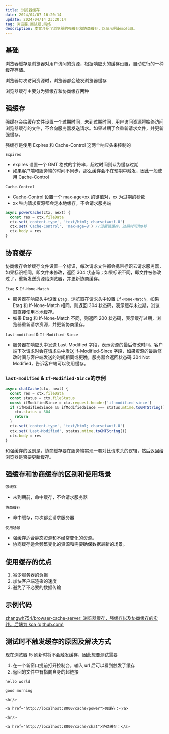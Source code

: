 ```yaml
---
title: 浏览器缓存
date: 2024/04/07 16:20:14
update: 2024/04/14 23:20:14
tag: 浏览器,面试题,网络
description: 本文介绍了浏览器的强缓存和协商缓存，以及示例demo代码。
---
```


## 基础

浏览器缓存是浏览器对用户访问的资源，根据响应头的缓存设置，自动进行的一种缓存存储。

浏览器每次访问资源时，浏览器都会触发浏览器缓存

浏览器缓存主要分为强缓存和协商缓存两种

## 强缓存

强缓存会给缓存文件设置一个过期时间，未到过期时间，用户访问资源将始终访问浏览器缓存的文件，不会向服务器发送请求。如果过期了会重新请求文件，并更新强缓存。

强缓存是使用 Expires 和 Cache-Control 这两个响应头来控制的

`Expires`

- expires 设置一个 GMT 格式的字符串，超过时间则认为缓存过期
- 如果客户端和服务端的时间不同步，那么缓存会不在预期中触发，因此一般使用 Cache-Control

`Cache-Control`

- Cache-Control 设置一个 max-age=xx 的键值对，xx 为过期的秒数
- xx 秒内请求资源都会走本地缓存，不会请求服务端

```js
async powerCache(ctx, next) {
  const res = ctx.fileData
  ctx.set('content-type', 'text/html; charset=utf-8')
  ctx.set('Cache-Control', 'max-age=8') //设置强缓存，过期时间为8秒
  ctx.body = res
}
```

## 协商缓存

协商缓存会给缓存文件设置一个标识，每次请求文件都会携带标识去请求服务器，如果标识相同，即文件未修改，返回 304 状态码；如果标识不同，即文件被修改过了，重新发送资源给浏览器，并更新协商缓存。

`Etag` & `If-None-Match`
- 服务器在响应头中设置 `Etag`，浏览器在请求头中设置 `If-None-Match`，如果 Etag 和 If-None-Match 相同，则返回 304 状态码，表示缓存未过期，浏览器直接使用本地缓存。
- 如果 Etag 和 If-None-Match 不同，则返回 200 状态码，表示缓存过期，浏览器重新请求资源，并更新协商缓存。

`last-modified` & `If-Modified-Since`
- 服务器在响应头中发送 Last-Modified 字段，表示资源的最后修改时间。客户端下次请求时会在请求头中发送 If-Modified-Since 字段，如果资源的最后修改时间与客户端发送的时间相同或更晚，服务器会返回状态码 304 Not Modified，告诉客户端可以使用缓存。

### `last-modified` & `If-Modified-Since`的示例
``` js
async chatCache(ctx, next) {
  const res = ctx.fileData
  const status = ctx.fileStatus
  const ifModifiedSince = ctx.request.header['if-modified-since']
  if (ifModifiedSince && ifModifiedSince === status.mtime.toGMTString()) {
    ctx.status = 304
    return
  }
  ctx.set('content-type', 'text/html; charset=utf-8')
  ctx.set('Last-Modified', status.mtime.toGMTString())
  ctx.body = res
}
```

和强缓存的区别是，协商缓存要在服务端实现一套对比请求头的逻辑，然后返回给浏览器是否要更新缓存。

## 强缓存和协商缓存的区别和使用场景

`强缓存`

- 未到期前，命中缓存，不会请求服务器

`协商缓存`

- 命中缓存，每次都会请求服务器

`使用场景`

- 强缓存适合静态资源和不经常变化的资源。
- 协商缓存适合频繁变化的资源和需要确保数据最新的场景。

## 使用缓存的优点

1. 减少服务器的负担
2. 加快客户端渲染的速度
3. 避免了不必要的数据传输

## 示例代码

[zhangwh754/browser-cache-server: 浏览器缓存，强缓存以及协商缓存的实践。后端为 koa (github.com)](https://github.com/zhangwh754/browser-cache-server)

## 测试时不触发缓存的原因及解决方式

现在浏览器 f5 刷新时将不会触发缓存，因此想要测试需要

1. 在一个新窗口提前打开控制台，输入 url 后可以看到触发了缓存
2. 返回的文件中有指向自身的超链接

```txt
hello world

good morning

<hr/>

<a href="http://localhost:8000/cache/power">强缓存：</a>

<hr/>

<a href="http://localhost:8000/cache/chat">协商缓存：</a>
```
